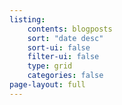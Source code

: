```yaml
---
listing: 
    contents: blogposts
    sort: "date desc"
    sort-ui: false
    filter-ui: false
    type: grid
    categories: false
page-layout: full
---
```

